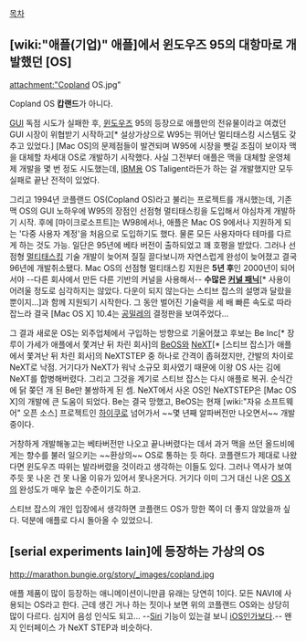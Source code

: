 [[목차]]
== [wiki:"애플(기업)" 애플]에서 윈도우즈 95의 대항마로 개발했던 [OS] ==
attachment:"Copland OS.jpg"

Copland OS
'''캅랜드'''가 아니다.

[[GUI]] 독점 시도가 실패한 후, [[윈도우즈]] 95의 등장으로 애플만의 전유물이라고 여겼던 GUI 시장이 위협받기 시작하고[* 설상가상으로 W95는 뛰어난 멀티태스킹 시스템도 갖추고 있었다.] [Mac OS]의 문제점들이 발견되며 W95에 시장을 뺏길 조짐이 보이자 맥을 대체할 차세대 OS로 개발하기 시작했다. 사실 그전부터 애플은 맥을 대체할 운영체제 개발을 몇 번 정도 시도했는데, [[IBM]]용 OS Taligent라든가 하는 걸 개발했지만 모두 실패로 끝난 전적이 있었다.

그리고 1994년 코플랜드 OS(Copland OS)라고 불리는 프로젝트를 개시했는데, 기존 맥 OS의 GUI 노하우에 W95의 장점인 선점형 멀티태스킹을 도입해서 야심차게 개발하기 시작. 후에 [마이크로소프트]는 W98에서나, 애플은 Mac OS 9에서나 지원하게 되는 '다중 사용자 계정'을 처음으로 도입하기도 했다. 물론 모든 사용자마다 테마를 다르게 하는 것도 가능. 일단은 95년에 베타 버전이 출하되었고 꽤 호평을 받았다. 그러나 선점형 [[멀티태스킹]] 기술 개발이 늦어져 질질 끌다보니까 자연스럽게 완성이 늦어졌고 결국 96년에 개발취소됐다.
Mac OS의 선점형 멀티태스킹 지원은 '''5년 후'''인 2000년이 되어서야 --다른 회사에서 만든 다른 기반의 커널을 사용해서-- '''수많은 [[커널 패닉]]'''[* 사용이 어려울 정도로 심각하지는 않았다. 다운이 되지 않는다는 스티브 잡스의 설명과 달랐을 뿐이지...]과 함께 지원되기 시작한다. 그 동안 벌어진 기술력을 세 배 빠른 속도로 따라잡느라 결국 [Mac OS X] 10.4는 [[공밀레]]의 결정판을 보여주었다...

그 결과 새로운 OS는 외주업체에서 구입하는 방향으로 기울어졌고 후보는 Be Inc[* 장 루이 가세가 애플에서 쫓겨난 뒤 차린 회사]의 [[BeOS]]와 [[NeXT]][* [스티브 잡스]가 애플에서 쫓겨난 뒤 차린 회사]의 NeXTSTEP 중 하나로 간격이 좁혀졌지만, 간발의 차이로 NeXT로 낙점. 거기다가 NeXT가 워낙 소규모 회사였기 때문에 이왕 OS 사는 김에 NeXT를 합병해버렸다. 그리고 그것을 계기로 스티브 잡스는 다시 애플로 복귀. 순식간에 닭 쫒던 개 된 Be만 불쌍하게 된 셈. NeXT에서 사온 OS인 NeXTSTEP은 [Mac OS X]의 개발에 큰 도움이 되었다. Be는 결국 망했고, BeOS는 현재 [wiki:"자유 소프트웨어" 오픈 소스] 프로젝트인 [[하이쿠]]로 넘어가서 ~~몇 년째 알파버전만 나오면서~~ 개발중이다.

거창하게 개발해놓고는 베타버전만 나오고 끝나버렸다는 데서 과거 맥을 쓰던 올드비에게는 향수를 불러 일으키는 ~~환상의~~ OS로 통하는 듯 하다. 코플랜드가 제대로 나왔다면 윈도우즈 따위는 발라버렸을 것이라고 생각하는 이들도 있다. 그러나 역사가 보여주듯 못 나온 건 못 나올 이유가 있어서 못나온거다. 거기다 이미 그거 대신 나온 [[OS X]]의 완성도가 매우 높은 수준이기도 하고.

스티브 잡스의 개인 입장에서 생각하면 코플랜드 OS가 망한 쪽이 더 좋지 않았을까 싶다. 덕분에 애플로 다시 돌아올 수 있었으니.

== [serial experiments lain]에 등장하는 가상의 OS ==
http://marathon.bungie.org/story/_images/copland.jpg

애플 제품이 많이 등장하는 애니메이션이니만큼 유래는 당연히 1이다. 모든 NAVI에 사용되는 OS라고 한다. 근데 생긴 거나 하는 짓이나 보면 위의 코플랜드 OS와는 상당히 많이 다르다. 심지어 음성 인식도 되고... --[[Siri]] 기능이 있는걸 보니 [[iOS]]인가보다.--
왠지 인터페이스 가 NeXT STEP과 비슷하다.
